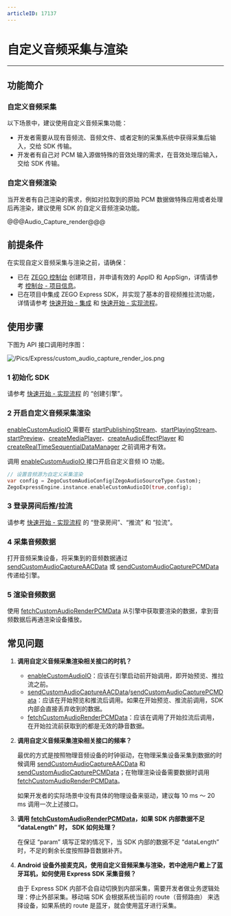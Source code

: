```yaml
---
articleID: 17137
---
```

# 自定义音频采集与渲染
- - -
  
## 功能简介

### 自定义音频采集

以下场景中，建议使用自定义音频采集功能：

- 开发者需要从现有音频流、音频文件、或者定制的采集系统中获得采集后输入，交给 SDK 传输。
- 开发者有自己对 PCM 输入源做特殊的音效处理的需求，在音效处理后输入，交给 SDK 传输。

### 自定义音频渲染

当开发者有自己渲染的需求，例如对拉取到的原始 PCM 数据做特殊应用或者处理后再渲染，建议使用 SDK 的自定义音频渲染功能。

@@@Audio_Capture_render@@@

## 前提条件

在实现自定义音频采集与渲染之前，请确保：

- 已在 [ZEGO 控制台](https://console.zego.im) 创建项目，并申请有效的 AppID 和 AppSign，详情请参考 [控制台 - 项目信息](https://doc-zh.zego.im/article/12107)。
- 已在项目中集成 ZEGO Express SDK，并实现了基本的音视频推拉流功能，详情请参考 [快速开始 - 集成](!Integration/SDK_Integration) 和 [快速开始 - 实现流程](!Integration/Solution_Implementation)。



## 使用步骤

下图为 API 接口调用时序图：

![/Pics/Express/custom_audio_capture_render_ios.png](//doc.oa.zego.im/Pics/Express/custom_audio_capture_render_ios.png)

### 1 初始化 SDK

请参考 [快速开始 - 实现流程](!Integration/Solution_Implementation#CreateEngine) 的 “创建引擎”。

### 2 开启自定义音频采集渲染

<div class="mk-warning">

[enableCustomAudioIO ](/unique-api/express-video-sdkhttps://doc-zh.zego.im/article/dart_flutter/zego_express_engine/ZegoExpressEngineCustomAudioIO/enableCustomAudioIO.html) 需要在 [startPublishingStream](/unique-api/express-video-sdkhttps://doc-zh.zego.im/article/dart_flutter/zego_express_engine/ZegoExpressEnginePublisher/startPublishingStream.html)、[startPlayingStream](/unique-api/express-video-sdkhttps://doc-zh.zego.im/article/dart_flutter/zego_express_engine/ZegoExpressEnginePlayer/startPlayingStream.html)、[startPreview](/unique-api/express-video-sdkhttps://doc-zh.zego.im/article/dart_flutter/zego_express_engine/ZegoExpressEnginePublisher/startPreview.html)、[createMediaPlayer](/unique-api/express-video-sdkhttps://doc-zh.zego.im/article/dart_flutter/zego_express_engine/ZegoExpressEngineMediaPlayer/createMediaPlayer.html)、[createAudioEffectPlayer](/unique-api/express-video-sdkhttps://doc-zh.zego.im/article/dart_flutter/zego_express_engine/ZegoExpressEngineAudioEffectPlayer/createAudioEffectPlayer.html) 和 [createRealTimeSequentialDataManager](/unique-api/express-video-sdkhttps://doc-zh.zego.im/article/dart_flutter/zego_express_engine/ZegoExpressEngineIM/createRealTimeSequentialDataManager.html) 之前调用才有效。 
</div>

调用 [enableCustomAudioIO ](/unique-api/express-video-sdkhttps://doc-zh.zego.im/article/dart_flutter/zego_express_engine/ZegoExpressEngineCustomAudioIO/enableCustomAudioIO.html) 接口开启自定义音频 IO 功能。

```dart
// 设置音频源为自定义采集渲染
var config = ZegoCustomAudioConfig(ZegoAudioSourceType.Custom);
ZegoExpressEngine.instance.enableCustomAudioIO(true,config);
```

### 3 登录房间后推/拉流

请参考 [快速开始 - 实现流程](!Integration/Solution_Implementation#createroom) 的 “登录房间”、“推流” 和 “拉流”。

### 4 采集音频数据

打开音频采集设备，将采集到的音频数据通过 [sendCustomAudioCaptureAACData](/unique-api/express-video-sdkhttps://doc-zh.zego.im/article/dart_flutter/zego_express_engine/ZegoExpressEngineCustomAudioIO/sendCustomAudioCaptureAACData.html) 或 [sendCustomAudioCapturePCMData](/unique-api/express-video-sdkhttps://doc-zh.zego.im/article/dart_flutter/zego_express_engine/ZegoExpressEngineCustomAudioIO/sendCustomAudioCapturePCMData.html) 传递给引擎。

### 5 渲染音频数据

使用 [fetchCustomAudioRenderPCMData](/unique-api/express-video-sdkhttps://doc-zh.zego.im/article/dart_flutter/zego_express_engine/ZegoExpressEngineCustomAudioIO/fetchCustomAudioRenderPCMData.html) 从引擎中获取要渲染的数据，拿到音频数据后再通渲染设备播放。

## 常见问题

1. **调用自定义音频采集渲染相关接口的时机？**

    - [enableCustomAudioIO](/unique-api/express-video-sdkhttps://doc-zh.zego.im/article/dart_flutter/zego_express_engine/ZegoExpressEngineCustomAudioIO/enableCustomAudioIO.html)：应该在引擎启动前开始调用，即开始预览、推拉流之前。
    - [sendCustomAudioCaptureAACData](/unique-api/express-video-sdkhttps://doc-zh.zego.im/article/dart_flutter/zego_express_engine/ZegoExpressEngineCustomAudioIO/sendCustomAudioCaptureAACData.html)/[sendCustomAudioCapturePCMData](/unique-api/express-video-sdkhttps://doc-zh.zego.im/article/dart_flutter/zego_express_engine/ZegoExpressEngineCustomAudioIO/sendCustomAudioCapturePCMData.html)：应该在开始预览和推流后调用。如果在开始预览、推流前调用，SDK 内部会直接丢弃收到的数据。
    - [fetchCustomAudioRenderPCMData](/unique-api/express-video-sdkhttps://doc-zh.zego.im/article/dart_flutter/zego_express_engine/ZegoExpressEngineCustomAudioIO/fetchCustomAudioRenderPCMData.html)：应该在调用了开始拉流后调用，在开始拉流前获取到的都是无效的静音数据。

2. **调用自定义音频采集渲染相关接口的频率？**

    最优的方式是按照物理音频设备的时钟驱动，在物理采集设备采集到数据的时候调用 [sendCustomAudioCaptureAACData](/unique-api/express-video-sdkhttps://doc-zh.zego.im/article/dart_flutter/zego_express_engine/ZegoExpressEngineCustomAudioIO/sendCustomAudioCaptureAACData.html) 和 [sendCustomAudioCapturePCMData](/unique-api/express-video-sdkhttps://doc-zh.zego.im/article/dart_flutter/zego_express_engine/ZegoExpressEngineCustomAudioIO/fetchCustomAudioRenderPCMData.html)；在物理渲染设备需要数据时调用 [fetchCustomAudioRenderPCMData](/unique-api/express-video-sdkhttps://doc-zh.zego.im/article/dart_flutter/zego_express_engine/ZegoExpressEngineCustomAudioIO/fetchCustomAudioRenderPCMData.html)。

    如果开发者的实际场景中没有具体的物理设备来驱动，建议每 10 ms ～ 20 ms 调用一次上述接口。

3. **调用 [fetchCustomAudioRenderPCMData](/unique-api/express-video-sdkhttps://doc-zh.zego.im/article/dart_flutter/zego_express_engine/ZegoExpressEngineCustomAudioIO/fetchCustomAudioRenderPCMData.html)，如果 SDK 内部数据不足 “dataLength” 时， SDK 如何处理？**

    在保证 “param” 填写正常的情况下，当 SDK 内部的数据不足 “dataLength” 时，不足的剩余长度按照静音数据补齐。


4. **Android 设备外接麦克风，使用自定义音频采集与渲染，若中途用户戴上了蓝牙耳机，如何使用 Express SDK 采集音频？**

    由于 Express SDK 内部不会自动切换到内部采集，需要开发者做业务逻辑处理：停止外部采集。移动端 SDK 会根据系统当前的 route（音频路由） 来选择设备，如果系统的 route 是蓝牙，就会使用蓝牙进行采集。
